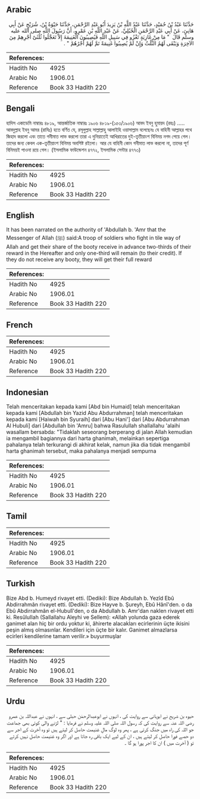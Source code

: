 ## Arabic


<div dir="rtl" lang="ar" style={{fontSize:'larger',backgroundColor:'#f8f9fa',padding:20}}>
حَدَّثَنَا عَبْدُ بْنُ حُمَيْدٍ، حَدَّثَنَا عَبْدُ اللَّهِ بْنُ يَزِيدَ أَبُو عَبْدِ الرَّحْمَنِ، حَدَّثَنَا حَيْوَةُ بْنُ، شُرَيْحٍ عَنْ أَبِي هَانِئٍ، عَنْ أَبِي عَبْدِ الرَّحْمَنِ الْحُبُلِيِّ، عَنْ عَبْدِ اللَّهِ بْنِ عَمْرٍو، أَنَّ رَسُولَ اللَّهِ صلى الله عليه وسلم قَالَ ‏ "‏ مَا مِنْ غَازِيَةٍ تَغْزُو فِي سَبِيلِ اللَّهِ فَيُصِيبُونَ الْغَنِيمَةَ إِلاَّ تَعَجَّلُوا ثُلُثَىْ أَجْرِهِمْ مِنَ الآخِرَةِ وَيَبْقَى لَهُمُ الثُّلُثُ وَإِنْ لَمْ يُصِيبُوا غَنِيمَةً تَمَّ لَهُمْ أَجْرُهُمْ ‏"‏ ‏.‏
</div>
<div style={{backgroundColor:'#f8f9fa',padding:20, marginBottom: 10}}><table> <thead> <tr> <th>References:</th> <th></th> </tr> </thead> <tbody><tr><td>Hadith No</td><td>4925</td></tr><tr><td>Arabic No</td><td>1906.01</td></tr><tr><td>Reference</td><td>Book 33 Hadith 220</td></tr></tbody></table></div>

## Bengali


<div dir="ltr" lang="bn" style={{fontSize:'larger',backgroundColor:'#f8f9fa',padding:20}}>
হাদিস একাডেমি নাম্বারঃ ৪৮১৯, আন্তর্জাতিক নাম্বারঃ ১৯০৬ ৪৮১৯-(১৫৩/১৯০৬) আবদ ইবনু হুমায়দ (রহঃ) ..... আবদুল্লাহ ইবনু আমর (রাযিঃ) হতে বর্ণিত যে, রসূলুল্লাহ সাল্লাল্লাহু আলাইহি ওয়াসাল্লাম বলেছেনঃ যে বাহিনী আল্লাহর পথে জিহাদ করলো এবং তাতে গনীমাত লাভ করলো তারা এ দুনিয়াতেই আখিরাতের দুই-তৃতীয়াংশ বিনিময় নগদ পেয়ে গেল। তাদের জন্য কেবল এক-তৃতীয়াংশ বিনিময় অবশিষ্ট রইলো। আর যে বাহিনী কোন গনীমাত লাভ করলো না, তাদের পূর্ণ বিনিময়ই পাওনা রয়ে গেল। (ইসলামিক ফাউন্ডেশন ৪৭৭২, ইসলামিক সেন্টার ৪৭৭৩)
</div>
<div style={{backgroundColor:'#f8f9fa',padding:20, marginBottom: 10}}><table> <thead> <tr> <th>References:</th> <th></th> </tr> </thead> <tbody><tr><td>Hadith No</td><td>4925</td></tr><tr><td>Arabic No</td><td>1906.01</td></tr><tr><td>Reference</td><td>Book 33 Hadith 220</td></tr></tbody></table></div>

## English


<div dir="ltr" lang="en" style={{fontSize:'larger',backgroundColor:'#f8f9fa',padding:20}}>
It has been narrated on the authority of 'Abdullah b. 'Amr that the Messenger of Allah (ﷺ) said:A troop of soldiers who fight in tile way of Allah and get their share of the booty receive in advance two-thirds of their reward in the Hereafter and only one-third will remain (to their credit). If they do not receive any booty, they will get their full reward
</div>
<div style={{backgroundColor:'#f8f9fa',padding:20, marginBottom: 10}}><table> <thead> <tr> <th>References:</th> <th></th> </tr> </thead> <tbody><tr><td>Hadith No</td><td>4925</td></tr><tr><td>Arabic No</td><td>1906.01</td></tr><tr><td>Reference</td><td>Book 33 Hadith 220</td></tr></tbody></table></div>

## French


<div dir="ltr" lang="fr" style={{fontSize:'larger',backgroundColor:'#f8f9fa',padding:20}}>

</div>
<div style={{backgroundColor:'#f8f9fa',padding:20, marginBottom: 10}}><table> <thead> <tr> <th>References:</th> <th></th> </tr> </thead> <tbody><tr><td>Hadith No</td><td>4925</td></tr><tr><td>Arabic No</td><td>1906.01</td></tr><tr><td>Reference</td><td>Book 33 Hadith 220</td></tr></tbody></table></div>

## Indonesian


<div dir="ltr" lang="id" style={{fontSize:'larger',backgroundColor:'#f8f9fa',padding:20}}>
Telah menceritakan kepada kami [Abd bin Humaid] telah menceritakan kepada kami [Abdullah bin Yazid Abu Abdurrahman] telah menceritakan kepada kami [Haiwah bin Syuraih] dari [Abu Hani'] dari [Abu Abdurrahman Al Hubuli] dari [Abdullah bin 'Amru] bahwa Rasulullah shallallahu 'alaihi wasallam bersabda: "Tidaklah seseorang berperang di jalan Allah kemudian ia mengambil bagiannya dari harta ghanimah, melainkan sepertiga pahalanya telah terkurangi di akhirat kelak, namun jika dia tidak mengambil harta ghanimah tersebut, maka pahalanya menjadi sempurna
</div>
<div style={{backgroundColor:'#f8f9fa',padding:20, marginBottom: 10}}><table> <thead> <tr> <th>References:</th> <th></th> </tr> </thead> <tbody><tr><td>Hadith No</td><td>4925</td></tr><tr><td>Arabic No</td><td>1906.01</td></tr><tr><td>Reference</td><td>Book 33 Hadith 220</td></tr></tbody></table></div>

## Tamil


<div dir="ltr" lang="ta" style={{fontSize:'larger',backgroundColor:'#f8f9fa',padding:20}}>

</div>
<div style={{backgroundColor:'#f8f9fa',padding:20, marginBottom: 10}}><table> <thead> <tr> <th>References:</th> <th></th> </tr> </thead> <tbody><tr><td>Hadith No</td><td>4925</td></tr><tr><td>Arabic No</td><td>1906.01</td></tr><tr><td>Reference</td><td>Book 33 Hadith 220</td></tr></tbody></table></div>

## Turkish


<div dir="ltr" lang="tr" style={{fontSize:'larger',backgroundColor:'#f8f9fa',padding:20}}>
Bize Abd b. Humeyd rivayet etti. (Dediki): Bize Abdullah b. Yezîd Ebû Abdirrahmân rivayet etti. (Dediki): Bize Hayve b. Şureyh, Ebû Hânî'den. o da Ebû Abdirrahmân el-Hubulî'den, o da Abdullah b. Amr'dan naklen rivayet etti ki. ResûluIIah (Sallallahu Aleyhi ve Sellem): «Allah yolunda gaza ederek ganimet alan hiç bir ordu yoktur ki, âhirerte alacakları ecirlerinin üçte ikisini peşin almış olmasınlar. Kendileri için üçte bir kalır. Ganimet almazlarsa ecirleri kendilerine tamam verilir.» buyurmuşlar
</div>
<div style={{backgroundColor:'#f8f9fa',padding:20, marginBottom: 10}}><table> <thead> <tr> <th>References:</th> <th></th> </tr> </thead> <tbody><tr><td>Hadith No</td><td>4925</td></tr><tr><td>Arabic No</td><td>1906.01</td></tr><tr><td>Reference</td><td>Book 33 Hadith 220</td></tr></tbody></table></div>

## Urdu


<div dir="rtl" lang="ur" style={{fontSize:'larger',backgroundColor:'#f8f9fa',padding:20}}>
حیوہ بن شریح نے ابوہانی سے روایت کی ، انہوں نے ابوعبدالرحمٰن حبلی سے ، انہوں نے عبداللہ بن عمرو رضی اللہ عنہ سے روایت کی کہ رسول اللہ صلی اللہ علیہ وسلم نے فرمایا : " لڑنے والی کوئی بھی جماعت جو اللہ کی راہ میں جنگ کرتی ہے ، پھر وہ لوگ مالِ غنیمت حاصل کر لیتے ہیں تو وہ آخرت کے اجر سے دو حصے فورا حاصل کر لیتے ہیں ، ان کے لیے ایک باقی رہ جاتا ہے اور اگر وہ غنیمت حاصل نہیں کرتے تو ( آخرت میں ) ان کا اجر پورا ہو گا ۔
</div>
<div style={{backgroundColor:'#f8f9fa',padding:20, marginBottom: 10}}><table> <thead> <tr> <th>References:</th> <th></th> </tr> </thead> <tbody><tr><td>Hadith No</td><td>4925</td></tr><tr><td>Arabic No</td><td>1906.01</td></tr><tr><td>Reference</td><td>Book 33 Hadith 220</td></tr></tbody></table></div>